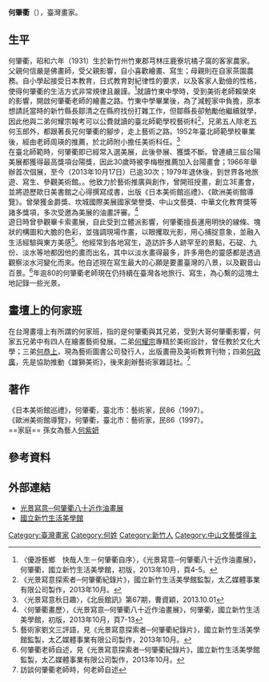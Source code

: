 {{multiple issues|
{{autobiography}}
{{copyedit|time=2013-11-01T10:11:13+00:00}}
{{inappropriate tone|time=2013-11-01T10:11:13+00:00}}
}}
{{Infobox_Person
|name=何肇衢
|image_name=<!-- 檔案不存在 何肇衢老師於和平東路畫室 -->
|box_width=180
|caption= http://192.168.1.8/ho/images/ho.jpg
|occupation=畫家
|job2= 
|period=
|birth_name=
|other_names=
|foreign_names=
|english_names=Ho, Chau Chu
|sex=男
|birth_date=1931年
|birth_place=新竹州竹東郡芎林庄鹿寮坑橘子窩
|death_date=
|death_place=
|nationality=中華民國
|residence=
|language=
|height=
|weight=
|party=
|religion=
|spouse=
|parents = 
|relatives=
|education=
* 新竹縣立竹東中學畢業
* 臺北師範學校藝術科畢業
|past=
* 臺北師範附小美術科任教師
* 臺北師範學院首屆傑出校友
* 歷屆全省美展、全國美展評審委員
|work=
* 參加多次國內美展
* 臺灣現代畫歐洲巡迴展
* 澳洲、紐西蘭、臺灣現代畫巡迴展
* 法國坎城國際美展
* 現代畫家聯展
* 全省美展首獎作家聯展
* 國際藝術家聯展
* 宜園畫室聯展
* 北區五大名家聯展
* 跨越立體、放眼現代三位中堅的歷程－賴傳鑑、何肇衢、陳銀輝特展
* 省展得獎作家聯展
* 臺灣戰後第一代畫家三人聯展
* 亞洲新意美術交流展
* 全國百號大展
* 三島畫家聯展
* 兩岸畫家畫兩岸聯展
* 畫家風景‧國民風景聯展
* 百歲百畫聯展
* 現代潮－50、60年代台灣美術展
* 現代．迭起－2013台灣當代的藝術展
*  50年來台灣現代藝術的發展聯展
* 國立新竹生活美學館邀請展「光景寫意―郭軔精品展」，至此共31次個展。
* 出版《日本美術館巡禮》、《歐洲美術館導覽》
|awards=
* 連續三次榮獲台陽美術展最高獎
* 台陽畫會會員
* 中華民國畫學會油畫「金爵獎」
* 中山文藝創作獎
* 日本社團法人亞細亞美術交友會國際協力賞
* 日本亞細亞航空國際賞
* 法國坎城國際美展「國家榮譽獎」
* 受邀為美展的油畫評審
}}<br />

'''何肇衢'''（{{bd|1931年|}}），臺灣畫家。

==生平==

何肇衢，昭和六年（1931）生於新竹州竹東郡芎林庄鹿寮坑橘子窩的客家農家。父親何信嚴是佛畫師，受父親影響，自小喜歡繪畫、寫生；母親則在自家茶園農務。自小學起接受日本教育，日式教育對紀律性的要求，以及客家人勤儉的性格，使得何肇衢的生活方式非常規律且嚴謹。<ref>〈優游藝鄉　快哉人生－何肇衢自序〉，《光景寫意─何肇衢八十近作油畫展》，何肇衢，國立新竹生活美學館，初版，2013年10月，頁4-5。</ref>就讀竹東中學時，受到美術老師賴榮來的影響，開啟何肇衢老師的繪畫之路。竹東中學畢業後，為了減輕家中負擔，原本想請託當時的新竹縣長鄒清之在縣府找份打雜工作，但鄒縣長卻勉勵他繼續就學，因此他與二弟何耀宗報考可以公費就讀的臺北師範學校藝術科<ref>《光景寫意探索者─何肇衢紀錄片》，國立新竹生活美學館監製，太乙媒體事業有限公司製作，2013年10月。</ref>，兄弟五人除老五何玉郎外，都跟著長兄何肇衢的腳步，走上藝術之路。1952年臺北師範學校畢業後，經由老師周瑛的推薦，於北師附小擔任美術科任。<ref>〈光景寫意秋日趣〉，《北辰館訊》第67期，曹資穎，2013.10.01</ref><br />

在臺北師範時，何肇衢即已經常入選美展，此後參展、獲獎不斷。曾連續三屆台陽美展都獲得最高獎項台陽獎，因此30歲時被李梅樹推薦加入台陽畫會；1966年舉辦首次個展，至今（2013年10月17日）已逾30次；1979年退休後，到世界各地旅遊、寫生、參觀美術館。。他致力於藝術推廣與創作，曾開班授畫，創立3E畫會，並將遊歷歐日美書館之心得撰寫成書，出版《日本美術館巡禮》、《歐洲美術館導覽》。曾榮獲金爵獎、坎城國際美展國家榮譽獎、中山文藝獎、中華文化教育獎等諸多獎項，多次受邀為美展的油畫評審。<ref>〈何肇衢畫歷〉，《光景寫意─何肇衢八十近作油畫展》，何肇衢，國立新竹生活美學館，初版，2013年10月，頁7-13</ref><br />

遊日時曾參觀畢卡索畫展，自此受到立體派影響，何肇衢擅長運用明快的線條、塊狀的構圖和大膽的色彩，並強調現場作畫，以眼攫取光影，用心捕捉意象，並融入生活經驗與東方美感<ref>藝術家劉文三評語，見《光景寫意探索者─何肇衢紀錄片》，國立新竹生活美學館監製，太乙媒體事業有限公司製作，2013年10月。</ref>。他經常到各地寫生，造訪許多人跡罕至的景點，石碇、九份、淡水等地都因他的畫而出名，其中以淡水畫得最多，許多用色的靈感都是透過觀察淡水河變化而來。他自述現在寫生最大的心願是要畫臺灣的八景，以及觀音山百景。<ref>何肇衢老師自述，見《光景寫意探索者─何肇衢紀錄片》，國立新竹生活美學館監製，太乙媒體事業有限公司製作，2013年10月。</ref>年逾80的何肇衢老師現在仍持續在臺灣各地旅行、寫生，為心繫的這塊土地記錄一些光景。<br />

==畫壇上的何家班==
在台灣畫壇上有所謂的何家班，指的是何肇衢與其兄弟，受到大哥何肇衢影響，何家五兄弟中有四人在繪畫藝術發展。二弟[[何耀宗|何耀宗]]專精於美術設計，曾任教於文化大學；三弟[[何恭上|何恭上]]，現為藝術圖書公司發行人，出版畫冊及美術教育刊物；四弟[[何政廣|何政廣]]，先是協助推動《雄獅美術》，後來創辦藝術家雜誌社。<ref>訪談何肇衢老師時，何老師自述</ref><br />

==著作==
《日本美術館巡禮》，何肇衢，臺北市：藝術家，民86（1997）。<br />
《歐洲美術館導覽》，何肇衢，臺北市：藝術家，民86（1997）。<br />
==家庭==
孫女為藝人[[何紫妍|何紫妍]]

==參考資料==
{{reflist}}

==外部連結==
* [http://www.topwin.com.tw/ho/ 光景寫意─何肇衢八十近作油畫展] {{Wayback|url=http://www.topwin.com.tw/ho/ |date=20160305102528 }}
* [http://www.nhclac.gov.tw/ 國立新竹生活美學館]{{Wayback|url=http://www.nhclac.gov.tw/ |date=20120711032950 }}

{{DEFAULTSORT:Ho, Chau Chu}}
[[Category:臺灣畫家|Category:臺灣畫家]]
[[Category:何姓|Category:何姓]]
[[Category:新竹人|Category:新竹人]]
[[Category:中山文藝獎得主|Category:中山文藝獎得主]]